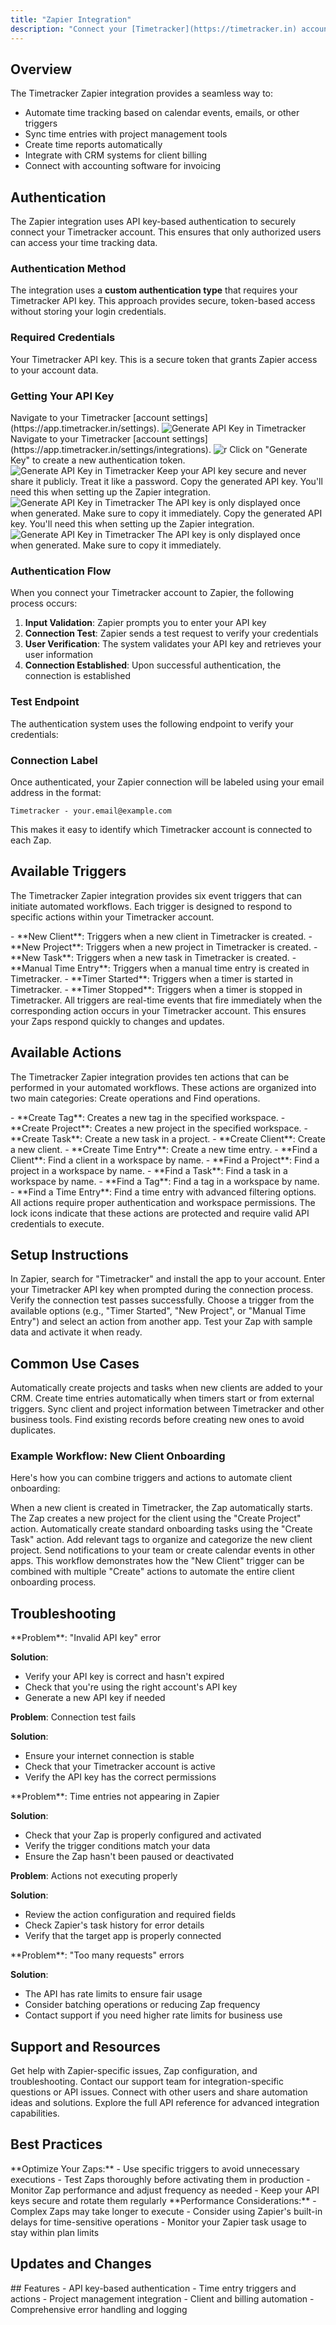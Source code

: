 ```yaml
---
title: "Zapier Integration"
description: "Connect your [Timetracker](https://timetracker.in) account to [Zapier](https://zapier.com) to automate time tracking workflows and integrate with over 5000+ applications. This integration allows you to create automated workflows (Zaps) that trigger actions based on time tracking events or perform time tracking actions from other apps."
---
```


## Overview

The Timetracker Zapier integration provides a seamless way to:
- Automate time tracking based on calendar events, emails, or other triggers
- Sync time entries with project management tools
- Create time reports automatically
- Integrate with CRM systems for client billing
- Connect with accounting software for invoicing

## Authentication

The Zapier integration uses API key-based authentication to securely connect your Timetracker account. This ensures that only authorized users can access your time tracking data.

### Authentication Method

The integration uses a **custom authentication type** that requires your Timetracker API key. This approach provides secure, token-based access without storing your login credentials.

### Required Credentials

<ParamField body="apiKey" type="string" required>
Your Timetracker API key. This is a secure token that grants Zapier access to your account data.
</ParamField>

### Getting Your API Key

<Steps>
<Step title="Access Account Settings">
  Navigate to your Timetracker [account settings](https://app.timetracker.in/settings).
  <img src="../images/integrations/zapier/zapier-access-settings.png" alt="Generate API Key in Timetracker" width={900} />
</Step>

<Step title="Access Account Settings">
  Navigate to your Timetracker [account settings](https://app.timetracker.in/settings/integrations).
  <img src="../images/integrations/zapier/generate-api-key (1440 x 900 px).png" alt="r" width={900} />
</Step>

<Step title="Generate API Key">
  Click on "Generate Key" to create a new authentication token.
  <img src="../images/integrations/zapier/zapier-generate-key.png" alt="Generate API Key in Timetracker" width={600} />
  <Warning>
  Keep your API key secure and never share it publicly. Treat it like a password.
  </Warning>
</Step>

<Step title="Copy the Key">
  Copy the generated API key. You'll need this when setting up the Zapier integration.
  <img src="../images/integrations/zapier/zapier-copy-secret-key.png" alt="Generate API Key in Timetracker" width={600} />
  <Tip>
  The API key is only displayed once when generated. Make sure to copy it immediately.
  </Tip>
</Step>

<Step title="Copy the Key">
  Copy the generated API key. You'll need this when setting up the Zapier integration.
  <img src="../images/integrations/zapier/zapier-add-key.png" alt="Generate API Key in Timetracker" width={600} />
  <Tip>
  The API key is only displayed once when generated. Make sure to copy it immediately.
  </Tip>
</Step>
</Steps>

### Authentication Flow

When you connect your Timetracker account to Zapier, the following process occurs:

1. **Input Validation**: Zapier prompts you to enter your API key
2. **Connection Test**: Zapier sends a test request to verify your credentials
3. **User Verification**: The system validates your API key and retrieves your user information
4. **Connection Established**: Upon successful authentication, the connection is established

### Test Endpoint

The authentication system uses the following endpoint to verify your credentials:

### Connection Label

Once authenticated, your Zapier connection will be labeled using your email address in the format:
```
Timetracker - your.email@example.com
```

This makes it easy to identify which Timetracker account is connected to each Zap.

## Available Triggers

The Timetracker Zapier integration provides six event triggers that can initiate automated workflows. Each trigger is designed to respond to specific actions within your Timetracker account.

<AccordionGroup>
<Accordion title="Client Management">
  - **New Client**: Triggers when a new client in Timetracker is created.
</Accordion>

<Accordion title="Project Management">
  - **New Project**: Triggers when a new project in Timetracker is created.
</Accordion>

<Accordion title="Task Management">
  - **New Task**: Triggers when a new task in Timetracker is created.
</Accordion>

<Accordion title="Time Tracking">
  - **Manual Time Entry**: Triggers when a manual time entry is created in Timetracker.
  - **Timer Started**: Triggers when a timer is started in Timetracker.
  - **Timer Stopped**: Triggers when a timer is stopped in Timetracker.
</Accordion>
</AccordionGroup>

<Note>
All triggers are real-time events that fire immediately when the corresponding action occurs in your Timetracker account. This ensures your Zaps respond quickly to changes and updates.
</Note>

## Available Actions

The Timetracker Zapier integration provides ten actions that can be performed in your automated workflows. These actions are organized into two main categories: Create operations and Find operations.

<AccordionGroup>
<Accordion title="Create Actions">
  - **Create Tag**: Creates a new tag in the specified workspace.
  - **Create Project**: Creates a new project in the specified workspace.
  - **Create Task**: Create a new task in a project.
  - **Create Client**: Create a new client.
  - **Create Time Entry**: Create a new time entry.
</Accordion>

<Accordion title="Find Actions">
  - **Find a Client**: Find a client in a workspace by name.
  - **Find a Project**: Find a project in a workspace by name.
  - **Find a Task**: Find a task in a workspace by name.
  - **Find a Tag**: Find a tag in a workspace by name.
  - **Find a Time Entry**: Find a time entry with advanced filtering options.
</Accordion>
</AccordionGroup>

<Note>
All actions require proper authentication and workspace permissions. The lock icons indicate that these actions are protected and require valid API credentials to execute.
</Note>

## Setup Instructions

<Steps>
<Step title="Install the App">
  In Zapier, search for "Timetracker" and install the app to your account.
</Step>

<Step title="Authenticate">
  Enter your Timetracker API key when prompted during the connection process.
  
  <Check>
  Verify the connection test passes successfully.
  </Check>
</Step>

<Step title="Create Your First Zap">
  Choose a trigger from the available options (e.g., "Timer Started", "New Project", or "Manual Time Entry") and select an action from another app.
</Step>

<Step title="Test and Activate">
  Test your Zap with sample data and activate it when ready.
</Step>
</Steps>

## Common Use Cases

<CardGroup cols={2}>
<Card title="Project Creation Automation" icon="folder-plus">
  Automatically create projects and tasks when new clients are added to your CRM.
</Card>

<Card title="Time Entry Management" icon="clock">
  Create time entries automatically when timers start or from external triggers.
</Card>

<Card title="Client & Project Sync" icon="refresh-cw">
  Sync client and project information between Timetracker and other business tools.
</Card>

<Card title="Data Lookup & Creation" icon="search">
  Find existing records before creating new ones to avoid duplicates.
</Card>
</CardGroup>

### Example Workflow: New Client Onboarding

Here's how you can combine triggers and actions to automate client onboarding:

<Steps>
<Step title="Trigger: New Client">
  When a new client is created in Timetracker, the Zap automatically starts.
</Step>

<Step title="Action: Create Project">
  The Zap creates a new project for the client using the "Create Project" action.
</Step>

<Step title="Action: Create Initial Tasks">
  Automatically create standard onboarding tasks using the "Create Task" action.
</Step>

<Step title="Action: Create Tags">
  Add relevant tags to organize and categorize the new client project.
</Step>

<Step title="External Integration">
  Send notifications to your team or create calendar events in other apps.
</Step>
</Steps>

<Info>
This workflow demonstrates how the "New Client" trigger can be combined with multiple "Create" actions to automate the entire client onboarding process.
</Info>

## Troubleshooting

<AccordionGroup>
<Accordion title="Authentication Issues">
  **Problem**: "Invalid API key" error
  
  **Solution**: 
  - Verify your API key is correct and hasn't expired
  - Check that you're using the right account's API key
  - Generate a new API key if needed
  
  **Problem**: Connection test fails
  
  **Solution**:
  - Ensure your internet connection is stable
  - Check that your Timetracker account is active
  - Verify the API key has the correct permissions
</Accordion>

<Accordion title="Data Sync Issues">
  **Problem**: Time entries not appearing in Zapier
  
  **Solution**:
  - Check that your Zap is properly configured and activated
  - Verify the trigger conditions match your data
  - Ensure the Zap hasn't been paused or deactivated
  
  **Problem**: Actions not executing properly
  
  **Solution**:
  - Review the action configuration and required fields
  - Check Zapier's task history for error details
  - Verify that the target app is properly connected
</Accordion>

<Accordion title="Rate Limiting">
  **Problem**: "Too many requests" errors
  
  **Solution**:
  - The API has rate limits to ensure fair usage
  - Consider batching operations or reducing Zap frequency
  - Contact support if you need higher rate limits for business use
</Accordion>
</AccordionGroup>

## Support and Resources

<CardGroup cols={2}>
<Card title="Zapier Support" icon="help-circle" href="https://help.zapier.com">
  Get help with Zapier-specific issues, Zap configuration, and troubleshooting.
</Card>

<Card title="Timetracker Support" icon="mail" href="mailto:support@timetracker.in">
  Contact our support team for integration-specific questions or API issues.
</Card>

<Card title="Community Forum" icon="users" href="https://community.timetracker.in">
  Connect with other users and share automation ideas and solutions.
</Card>

<Card title="API Documentation" icon="book-open" href="/api-reference/introduction">
  Explore the full API reference for advanced integration capabilities.
</Card>
</CardGroup>

## Best Practices

<Tip>
**Optimize Your Zaps:**
- Use specific triggers to avoid unnecessary executions
- Test Zaps thoroughly before activating them in production
- Monitor Zap performance and adjust frequency as needed
- Keep your API keys secure and rotate them regularly
</Tip>

<Note>
**Performance Considerations:**
- Complex Zaps may take longer to execute
- Consider using Zapier's built-in delays for time-sensitive operations
- Monitor your Zapier task usage to stay within plan limits
</Note>

## Updates and Changes

<Update label="Version 1.0.0" description="Initial Release - December 2024">
## Features
- API key-based authentication
- Time entry triggers and actions
- Project management integration
- Client and billing automation
- Comprehensive error handling and logging
</Update>
